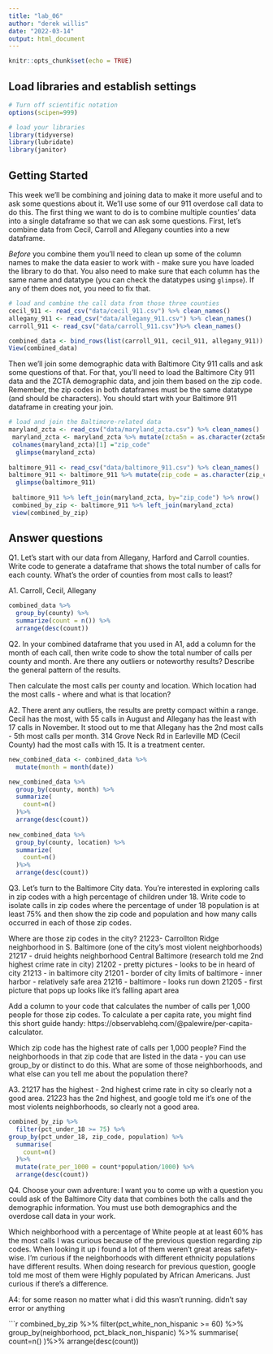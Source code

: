 ```yaml
---
title: "lab_06"
author: "derek willis"
date: "2022-03-14"
output: html_document
---
```


```r
knitr::opts_chunk$set(echo = TRUE)
```

## Load libraries and establish settings

```r
# Turn off scientific notation
options(scipen=999)

# load your libraries
library(tidyverse)
library(lubridate)
library(janitor)
```

## Getting Started

This week we'll be combining and joining data to make it more useful and to ask some questions about it. We'll use some of our 911 overdose call data to do this. The first thing we want to do is to combine multiple counties' data into a single dataframe so that we can ask some questions. First, let's combine data from Cecil, Carroll and Allegany counties into a new dataframe.

*Before* you combine them you'll need to clean up some of the column names to make the data easier to work with - make sure you have loaded the library to do that. You also need to make sure that each column has the same name and datatype (you can check the datatypes using `glimpse`). If any of them does not, you need to fix that.

```r
# load and combine the call data from those three counties
cecil_911 <- read_csv("data/cecil_911.csv") %>% clean_names()
allegany_911 <- read_csv("data/allegany_911.csv") %>% clean_names()
carroll_911 <- read_csv("data/carroll_911.csv")%>% clean_names()

combined_data <- bind_rows(list(carroll_911, cecil_911, allegany_911))
View(combined_data)

```

Then we'll join some demographic data with Baltimore City 911 calls and ask some questions of that. For that, you'll need to load the Baltimore City 911 data and the ZCTA demographic data, and join them based on the zip code. Remember, the zip codes in both dataframes must be the same datatype (and should be characters). You should start with your Baltimore 911 dataframe in creating your join. 

```r
# load and join the Baltimore-related data
maryland_zcta <- read_csv("data/maryland_zcta.csv") %>% clean_names() 
 maryland_zcta <- maryland_zcta %>% mutate(zcta5n = as.character(zcta5n))  
 colnames(maryland_zcta)[1] ="zip_code"
  glimpse(maryland_zcta)
  
baltimore_911 <- read_csv("data/baltimore_911.csv") %>% clean_names() 
baltimore_911 <- baltimore_911 %>% mutate(zip_code = as.character(zip_code))
  glimpse(baltimore_911)
  
 baltimore_911 %>% left_join(maryland_zcta, by="zip_code") %>% nrow()
 combined_by_zip <- baltimore_911 %>% left_join(maryland_zcta)
 view(combined_by_zip)
```
 

## Answer questions

Q1. Let's start with our data from Allegany, Harford and Carroll counties. Write code to generate a dataframe that shows the total number of calls for each county. What's the order of counties from most calls to least?

A1. Carroll, Cecil, Allegany

```r
combined_data %>% 
  group_by(county) %>% 
  summarize(count = n()) %>% 
  arrange(desc(count))
```

Q2. In your combined dataframe that you used in A1, add a column for the month of each call, then write code to show the total number of calls per county and month. Are there any outliers or noteworthy results? Describe the general pattern of the results. 

Then calculate the most calls per county and location. Which location had the most calls - where and what is that location?

A2. There arent any outliers, the results are pretty compact within a range. Cecil has the most, with 55 calls in August and Allegany has the least with 17 calls in November. It stood out to me that Allegany has the 2nd most calls - 5th most calls per month. 314 Grove Neck Rd in Earleville MD (Cecil County) had the most calls with 15. It is a treatment center.

```r
new_combined_data <- combined_data %>%
  mutate(month = month(date))

new_combined_data %>%
  group_by(county, month) %>%
  summarize(
    count=n()
  )%>%
  arrange(desc(count))
  
new_combined_data %>%
  group_by(county, location) %>%
  summarize(
    count=n()
  )%>%
  arrange(desc(count))
```

Q3. Let's turn to the Baltimore City data. You're interested in exploring calls in zip codes with a high percentage of children under 18. Write code to isolate calls in zip codes where the percentage of under 18 population is at least 75% and then show the zip code and population and how many calls occurred in each of those zip codes. 

Where are those zip codes in the city?
21223- Carrollton Ridge neighborhood in S. Baltimore (one of the city's most violent neighborhoods)
21217 - druid heights neighborhood Central Baltimore (research told me 2nd highest crime rate in city)
21202 - pretty pictures - looks to be in heard of city
21213 - in baltimore city
21201 - border of city limits of baltimore - inner harbor - relatively safe area
21216 - baltimore - looks run down
21205 - first picture that pops up looks like it's falling apart area

Add a column to your code that calculates the number of calls per 1,000 people for those zip codes. To calculate a per capita rate, you might find this short guide handy: https://observablehq.com/@palewire/per-capita-calculator.

Which zip code has the highest rate of calls per 1,000 people? Find the neighborhoods in that zip code that are listed in the data - you can use group_by or distinct to do this. What are some of those neighborhoods, and what else can you tell me about the population there?

A3. 21217 has the highest - 2nd highest crime rate in city so clearly not a good area.
21223 has the 2nd highest, and google told me it's one of the most violents neighborhoods, so clearly not a good area.

```r
combined_by_zip %>%
  filter(pct_under_18 >= 75) %>%
group_by(pct_under_18, zip_code, population) %>%
  summarise(
    count=n()
  )%>%
  mutate(rate_per_1000 = count*population/1000) %>% 
  arrange(desc(count))
```

Q4. Choose your own adventure: I want you to come up with a question you could ask of the Baltimore City data that combines both the calls and the demographic information. You must use both demographics and the overdose call data in your work.

Which neighborhood with a percentage of White people at at least 60% has the most calls
I was curious because of the previous question regarding zip codes. When looking it up i found a lot of them weren't great areas safety-wise. I'm curious if the neighborhoods with different ethnicity populations have different results. When doing research for previous question, google told me most of them were Highly populated by African Americans. Just curious if there's a difference.

A4: for some reason no matter what i did this wasn't running. didn't say error or anything

```r
combined_by_zip %>%
  filter(pct_white_non_hispanic >= 60) %>%
  group_by(neighborhood, pct_black_non_hispanic) %>%
summarise(
  count=n()
)%>%
  arrange(desc(count))
